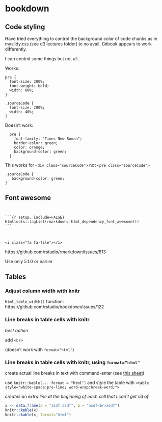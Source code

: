# bookdown

## Code styling


Have tried everything to control the background color of code chunks as in myslidy.css (see d3 lectures folder) to no avail.  Gitbook appears to work differently.

I can control some things but not all.

Works:

```
pre {
  font-size: 200%;
  font-weight: bold;
  width: 80%;
}

.sourceCode {
  font-size: 200%;
  width: 40%;
}
```

Doesn't work:

```
  pre {
    font-family: "Times New Roman";
    border-color: green;
    color: orange;
    background-color: green;
  }
```

This works for `<div class="sourceCode">` not
`<pre class="sourceCode">`

```
.sourceCode {
   background-color: green;
}
```

## Font awesome

<code><pre>```{r setup, include=FALSE}
htmltools::tagList(rmarkdown::html_dependency_font_awesome())
```</pre></code>


```
<i class="fa fa-file"></i>
```

https://github.com/rstudio/rmarkdown/issues/813


Use only 5.1.0 or earlier

## Tables

### Adjust column width with knitr

`html_table_width()` function: https://github.com/rstudio/bookdown/issues/122

### Line breaks in table cells with knitr

*best option*

add `<br>`

(doesn't work with `format="html"`)

### Line breaks in table cells with knitr, using `format="html"`

create actual line breaks in text with command-enter (see [this sheet](https://docs.google.com/spreadsheets/d/1iwCNcK1GWV7r7fIhDw-OCzD2juFSUrefPj-XaZ5hYs0/edit#gid=0){target="_blank"})

use `knitr::kable(... format = "html")` and style the table with `<table style="white-space:pre-line; word-wrap:break-word;">`

*creates an extra line at the beginning of each cell that I can't get rid of*

```r
x <- data.frame(a = "asdf asdf", b = "asdf<br>asdf")
knitr::kable(x)
knitr::kable(x, format="html")
```


